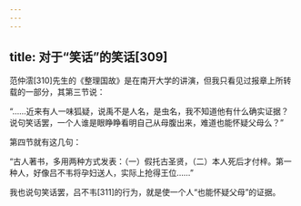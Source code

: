 ```yaml
---
---
---
```

title: 对于“笑话”的笑话[309]
---




范仲澐[310]先生的《整理国故》是在南开大学的讲演，但我只看见过报章上所转载的一部分，其第三节说：

“……近来有人一味狐疑，说禹不是人名，是虫名，我不知道他有什么确实证据？说句笑话罢，一个人谁是眼睁睁看明自己从母腹出来，难道也能怀疑父母么？”

第四节就有这几句：

“古人著书，多用两种方式发表：（一）假托古圣贤，（二）本人死后才付梓。第一种人，好像吕不韦将孕妇送人，实际上抢得王位……”

我也说句笑话罢，吕不韦[311]的行为，就是使一个人“也能怀疑父母”的证据。